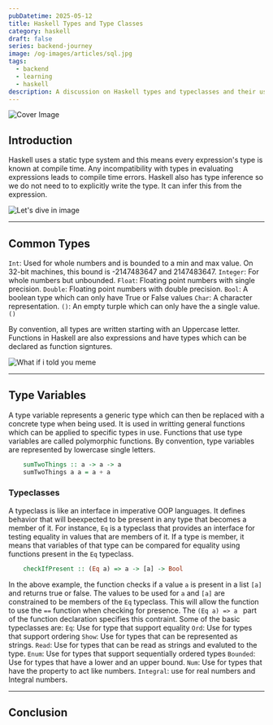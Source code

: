 ```yaml
---
pubDatetime: 2025-05-12
title: Haskell Types and Type Classes 
category: haskell
draft: false
series: backend-journey
image: /og-images/articles/sql.jpg
tags:
  - backend
  - learning
  - haskell
description: A discussion on Haskell types and typeclasses and their use.
---
```


![Cover Image](/og-images/articles/sql.jpg)

## Introduction
Haskell uses a static type system and this means every expression's type is known at compile time. Any incompatibility with types in evaluating expressions leads to compile time errors. Haskell also has type inference so we do not need to to explicitly write the type. It can infer this from the expression.



![Let's dive in image](https://dev-to-uploads.s3.amazonaws.com/uploads/articles/cvmr1vh4frdyjfmzf5sh.gif)

---

## Common Types
`Int`: Used for whole numbers and is bounded to a min and max value. On 32-bit machines, this bound is -2147483647 and 2147483647.
`Integer`: For whole numbers but unbounded.
`Float`: Floating point numbers with single precision.
`Double`: Floating point numbers with double precision.
`Bool`: A boolean type which can only have True or False values
`Char`: A character representation. 
`()`: An empty turple which can only have the a single value. `()`

By convention, all types are written starting with an Uppercase letter.
Functions in Haskell are also expressions and have types which can be declared as function signtures.

![What if i told you meme](https://dev-to-uploads.s3.amazonaws.com/uploads/articles/fvpr0nujx4fed7e4xvh3.png)

---

## Type Variables
A type variable represents a generic type which can then be replaced with a concrete type when being used. It is used in writting general functions which can be applied to specific types in use. 
Functions that use type variables are called polymorphic functions. By convention, type variables are represented by lowercase single letters.

```haskell
	sumTwoThings :: a -> a -> a
	sumTwoThings a a = a + a 
```

### Typeclasses
A typeclass is like an interface in imperative OOP languages. It defines behavior that will beexpected to be present in any type that becomes a member of it. 
For instance, `Eq` is a typeclass that provides an interface for testing equality in values that are members of it. If a type is member, it means that variables of that type can be compared for equality using functions present in the `Eq` typeclass. 

```haskell
	checkIfPresent :: (Eq a) => a -> [a] -> Bool
```

In the above example, the function checks if a value `a` is present in a list `[a]` and returns true or false. The values to be used for `a` and `[a]` are constrained to be members of the `Eq` typeclass. This will allow the function to use the `==` function when checking for presence. The `(Eq a) => a ` part of the function declaration specifies this contraint.
Some of the basic typeclasses are:
`Eq`: Use for type that support equality
`Ord`: Use for types that support ordering
`Show`: Use for types that can be represented as strings.
`Read`: Use for types that can be read as strings and evaluted to the type.
`Enum`: Use for types that support sequentially ordered types
`Bounded`: Use for types that have a lower and an upper bound.
`Num`:  Use for types that have the property to act like numbers.
`Integral`: use for real numbers and Integral numbers.

---

## Conclusion 

